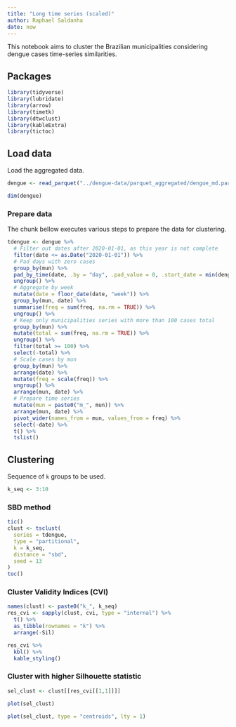 ```yaml
---
title: "Long time series (scaled)"
author: Raphael Saldanha
date: now
---
```


This notebook aims to cluster the Brazilian municipalities considering dengue cases time-series similarities.

## Packages

```r
library(tidyverse)
library(lubridate)
library(arrow)
library(timetk)
library(dtwclust)
library(kableExtra)
library(tictoc)
```

## Load data

Load the aggregated data.

```r
dengue <- read_parquet("../dengue-data/parquet_aggregated/dengue_md.parquet")

dim(dengue)
```

### Prepare data

The chunk bellow executes various steps to prepare the data for clustering.

```r
tdengue <- dengue %>%
  # Filter out dates after 2020-01-01, as this year is not complete
  filter(date <= as.Date("2020-01-01")) %>%
  # Pad days with zero cases
  group_by(mun) %>%
  pad_by_time(date, .by = "day", .pad_value = 0, .start_date = min(dengue$date), .end_date = max(dengue$date)) %>%
  ungroup() %>%
  # Aggregate by week
  mutate(date = floor_date(date, "week")) %>%
  group_by(mun, date) %>%
  summarise(freq = sum(freq, na.rm = TRUE)) %>%
  ungroup() %>%
  # Keep only municipalities series with more than 100 cases total
  group_by(mun) %>%
  mutate(total = sum(freq, na.rm = TRUE)) %>%
  ungroup() %>%
  filter(total >= 100) %>%
  select(-total) %>%
  # Scale cases by mun
  group_by(mun) %>%
  arrange(date) %>%
  mutate(freq = scale(freq)) %>%
  ungroup() %>%
  arrange(mun, date) %>%
  # Prepare time series
  mutate(mun = paste0("m_", mun)) %>%
  arrange(mun, date) %>%
  pivot_wider(names_from = mun, values_from = freq) %>%
  select(-date) %>%
  t() %>%
  tslist()
```

## Clustering

Sequence of `k` groups to be used.

```r
k_seq <- 3:10
```

### SBD method

```r
tic()
clust <- tsclust(
  series = tdengue, 
  type = "partitional", 
  k = k_seq,
  distance = "sbd",
  seed = 13
)
toc()
```

### Cluster Validity Indices (CVI)

```r
names(clust) <- paste0("k_", k_seq)
res_cvi <- sapply(clust, cvi, type = "internal") %>% 
  t() %>%
  as_tibble(rownames = "k") %>%
  arrange(-Sil)

res_cvi %>%
  kbl() %>%
  kable_styling()
```

### Cluster with higher Silhouette statistic

```r
sel_clust <- clust[[res_cvi[[1,1]]]]
```

```r
plot(sel_clust)
```

```r
plot(sel_clust, type = "centroids", lty = 1)
```
